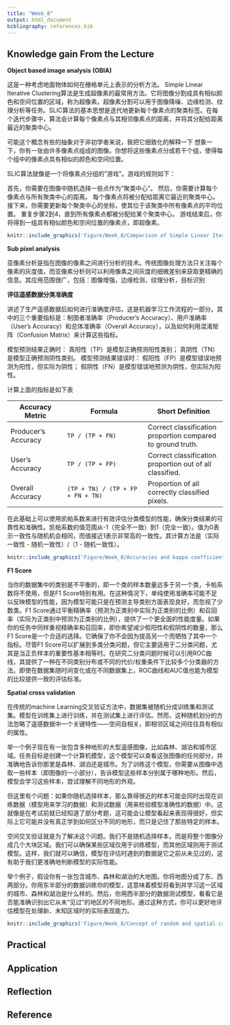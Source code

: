 ```yaml
---
title: "Week_8"
output: html_document
bibliography: references.bib
---
```


## **Knowledge gain From the Lecture**

**Object based image analysis (OBIA)**

这是一种考虑地面物体如何在栅格单元上表示的分析方法。 Simple Linear Iterative Clustering算法是生成超像素的最常用方法。它将图像分割成具有相似颜色和空间位置的区域，称为超像素。超像素分割可以用于图像降噪、边缘检测、纹理分析等任务。SLIC算法的基本思想是迭代地更新每个像素点的聚类标签。在每个迭代步骤中，算法会计算每个像素点与其相邻像素点的距离，并将其分配给距离最近的聚类中心。

可能这个概念有些的抽象对于非初学者来说，我把它细致化的解释一下 想象一下，你有一张由许多像素点组成的图像。你想将这些像素点分成若干个组，使得每个组中的像素点具有相似的颜色和空间位置。

SLIC算法就像是一个将像素点分组的"游戏"。游戏的规则如下：

首先，你需要在图像中随机选择一些点作为"聚类中心"。 然后，你需要计算每个像素点与所有聚类中心的距离。 每个像素点将被分配给距离它最近的聚类中心。 接下来，你需要更新每个聚类中心的坐标，使其位于该聚类中所有像素点的平均位置。 重复步骤2到4，直到所有像素点都被分配给某个聚类中心。 游戏结束后，你将得到一组具有相似颜色和空间位置的像素点，即超像素。

```r
knitr::include_graphics('Figure/Week_8/Comparison of Simple Linear Iterative Clustering (SLIC) and SLICO superpixel adherence to natural image boundaries derived using initial clustering of 10 × 10 pixels..png')
```

**Sub pixel analysis**

亚像素分析是指在图像的像素之间进行分析的技术。传统图像处理方法只关注每个像素的灰度值，而亚像素分析则可以利用像素之间灰度的细微差别来获取更精确的信息。其应用范围很广，包括：图像增强，边缘检测，纹理分析，目标识别

**评估遥感数据分类准确度**

讲述了生产遥感数据后如何进行准确度评估，这是机器学习工作流程的一部分。其中的三个重要指标是：制图者准确率（Producer's Accuracy）、用户准确率（User's Accuracy）和总体准确率（Overall Accuracy），以及如何利用混淆矩阵（Confusion Matrix）来计算这些指标。

模型预测结果正确时： 真阳性（TP）是模型正确预测阳性类别； 真阴性（TN）是模型正确预测阴性类别。 模型预测结果错误时： 假阳性（FP）是模型错误地预测为阳性，但实际为阴性； 假阴性（FN）是模型错误地预测为阴性，但实际为阳性。

计算上面的指标是如下表

| Accuracy Metric     | Formula                           | Short Definition                                            |
|-------------------|---------------------------|--------------------------|
| Producer's Accuracy | `TP / (TP + FN)`                  | Correct classification proportion compared to ground truth. |
| User's Accuracy     | `TP / (TP + FP)`                  | Correct classification proportion out of all classified.    |
| Overall Accuracy    | `(TP + TN) / (TP + FP + FN + TN)` | Proportion of all correctly classified pixels.              |

在此基础上可以使用凯帕系数来进行有效评估分类模型的性能，确保分类结果的可靠性和准确性。凯帕系数的值范围从-1（完全不一致）到1（完全一致）。值为0表示一致性与随机机会相同，而值接近1表示非常高的一致性。其计算方法是（实际一致性 - 随机一致性）/（1 - 随机一致性）。

```r
knitr::include_graphics('Figure/Week_8/Accuracies and kappa coefficient of land use:land cover (LULC) classifications in the SMA.png')
```

**F1 Score** 

当你的数据集中的类别是不平衡的，即一个类的样本数量远多于另一个类，卡帕系数将不使用，但是F1 Score特别有用。在这种情况下，单纯使用准确率可能不足以反映模型的性能，因为模型可能只是在预测主导类别方面表现良好，而忽视了少数类。F1 Score通过平衡精确率（预测为正类别中实际为正类别的比例）和召回率（实际为正类别中预测为正类别的比例），提供了一个更全面的性能度量。如果你的任务中同样重视精确率和召回率，即你希望减少假阳性和假阴性的数量，那么F1 Score是一个合适的选择。它确保了你不会因为提高另一个而牺牲了其中一个指标。尽管F1 Score可以扩展到多类分类问题，但它主要适用于二分类问题，尤其是当正负样本的重要性基本相等时。在研究二分类问题时候可以引用ROC曲线，其提供了一种在不同类别分布或不同的代价/权重条件下比较多个分类器的方法。即使在数据集随时间变化或在不同数据集上，ROC曲线和AUC值也能为模型的比较提供一致的评估标准。

**Spatial cross validation**

在传统的machine Learning交叉验证方法中，数据集被随机分成训练集和测试集。模型在训练集上进行训练，并在测试集上进行评估。然而，这种随机划分的方法忽略了遥感数据中一个关键特性------空间自相关，即相邻区域之间往往具有相似的属性。

举一个例子现在有一张包含多种地形的大型遥感图像，比如森林、湖泊和城市区域。任务目标是创建一个计算机模型，这个模型可以查看这张图像的任何部分，并准确地告诉你那里是森林、湖泊还是城市。为了训练这个模型，你需要从图像中选取一些样本（即图像的一小部分），告诉模型这些样本分别属于哪种地形。然后，模型会学习这些样本，尝试理解不同地形的外观。

但这里有个问题：如果你随机选择样本，那么靠得很近的样本可能会同时出现在训练数据（模型用来学习的数据）和测试数据（用来检验模型准确性的数据）中。这就像是在考试前就已经知道了部分考题，这可能会让模型看起来表现得很好，但实际上它可能并没有真正学到如何区分不同的地形，而只是记住了那些特定的样本。

空间交叉验证就是为了解决这个问题。我们不是随机选择样本，而是将整个图像分成几个大块区域。我们可以确保某些区域仅用于训练模型，而其他区域则用于测试模型。这样，我们就可以确信，模型在评估时遇到的数据是它之前从未见过的，这有助于我们更准确地判断模型的实际性能。

举个例子，假设你有一张包含城市、森林和湖泊的大地图。你将地图分成了东、西两部分。你用东半部分的数据训练你的模型，这意味着模型将看到并学习这一区域的城市、森林和湖泊是什么样的。然后，你用西半部分的数据测试模型，看看它是否能准确识别出它从未"见过"的地区的不同地形。通过这种方式，你可以更好地评估模型在处理新、未知区域时的实际表现能力。

```r
knitr::include_graphics('Figure/Week_8/Concept of random and spatial cross-validation.png')
```

## Practical



## Application


## Reflection



## Reference